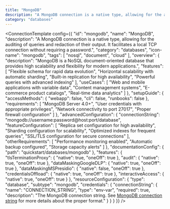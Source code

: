 ```yaml
---
title: "MongoDB"
description: "A MongoDB connection is a native type, allowing for the auditing of queries and redaction of their output. It facilitates a local TCP connection without requiring a password."
category: "databases"
---
```



<ConnectionTemplate config={{
  "id": "mongodb",
  "name": "MongoDB",
  "description": "A MongoDB connection is a native type, allowing for the auditing of queries and redaction of their output. It facilitates a local TCP connection without requiring a password.",
  "category": "databases",
  "icon-name": "mongodb",
  "tags": [
    "nosql",
    "document",
    "cloud"
  ],
  "overview": {
    "description": "MongoDB is a NoSQL document-oriented database that provides high scalability and flexibility for modern applications.",
    "features": [
      "Flexible schema for rapid data evolution",
      "Horizontal scalability with automatic sharding",
      "Built-in replication for high availability",
      "Powerful queries with advanced indexing"
    ],
    "useCases": [
      "Web and mobile applications with variable data",
      "Content management systems",
      "E-commerce product catalogs",
      "Real-time data analytics"
    ]
  },
  "setupGuide": {
    "accessMethods": {
      "webapp": false,
      "cli": false,
      "runbooks": false
    },
    "requirements": [
      "MongoDB Server 4.0+",
      "User credentials with appropriate privileges",
      "Network connectivity to port 27017",
      "Proper firewall configuration"
    ]
  },
  "advancedConfiguration": {
    "connectionString": "mongodb://username:password@host:port/database",
    "featureConfiguration": [
      "Replica set configuration for high availability",
      "Sharding configuration for scalability",
      "Optimized indexes for frequent queries",
      "SSL/TLS configuration for secure connections"
    ],
    "otherRequirements": [
      "Performance monitoring enabled",
      "Automatic backup configured",
      "Storage capacity alerts"
    ]
  },
  "documentationConfig": {
    "path": "quickstart/databases/mongodb"
  },
  "features": {
    "tlsTerminationProxy": {
      "native": true,
      "oneOff": true
    },
    "audit": {
      "native": true,
      "oneOff": true
    },
    "dataMaskingGoogleDLP": {
      "native": true,
      "oneOff": true
    },
    "dataMaskingMSPresidio": {
      "native": false,
      "oneOff": true
    },
    "credentialsOffload": {
      "native": true,
      "oneOff": true
    },
    "interactiveAccess": {
      "native": true,
      "oneOff": true
    }
  },
  "resourceConfiguration": {
    "type": "database",
    "subtype": "mongodb",
    "credentials": {
      "connectionString": {
        "name": "CONNECTION_STRING",
        "type": "env-var",
        "required": true,
        "description": "The MongoDB connection string. See [MongoDB connection string](https://www.mongodb.com/docs/manual/reference/connection-string/) for more details about the proper format."
      }
    }
  }
}} />


